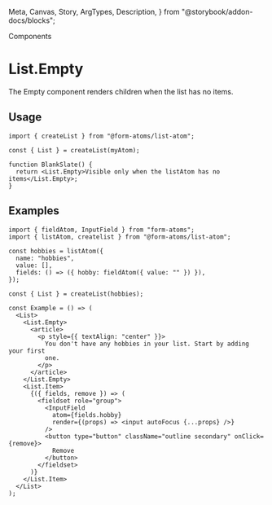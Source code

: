  Meta,
  Canvas,
  Story,
  ArgTypes,
  Description,
} from "@storybook/addon-docs/blocks";

<hgroup>

<p class="category">Components</p>

# List.Empty

The Empty component renders children when the list has no items.

</hgroup>

## Usage

```tsx
import { createList } from "@form-atoms/list-atom";

const { List } = createList(myAtom);

function BlankSlate() {
  return <List.Empty>Visible only when the listAtom has no items</List.Empty>;
}
```

## Examples

<Example of={EmptyStories.EmptyList} >

```tsx
import { fieldAtom, InputField } from "form-atoms";
import { listAtom, createlist } from "@form-atoms/list-atom";

const hobbies = listAtom({
  name: "hobbies",
  value: [],
  fields: () => ({ hobby: fieldAtom({ value: "" }) }),
});

const { List } = createList(hobbies);

const Example = () => (
  <List>
    <List.Empty>
      <article>
        <p style={{ textAlign: "center" }}>
          You don't have any hobbies in your list. Start by adding your first
          one.
        </p>
      </article>
    </List.Empty>
    <List.Item>
      {({ fields, remove }) => (
        <fieldset role="group">
          <InputField
            atom={fields.hobby}
            render={(props) => <input autoFocus {...props} />}
          />
          <button type="button" className="outline secondary" onClick={remove}>
            Remove
          </button>
        </fieldset>
      )}
    </List.Item>
  </List>
);
```

</Example>
